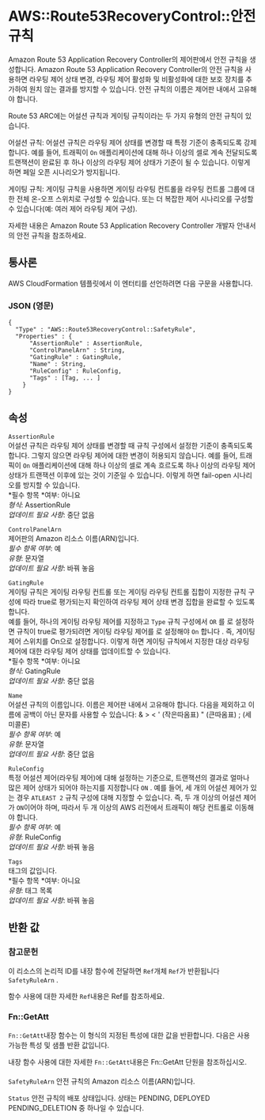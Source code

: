 # AWS::Route53RecoveryControl::안전 규칙

Amazon Route 53 Application Recovery Controller의 제어판에서 안전 규칙을 생성합니다. Amazon Route 53 Application Recovery Controller의 안전 규칙을 사용하면 라우팅 제어 상태 변경, 라우팅 제어 활성화 및 비활성화에 대한 보호 장치를 추가하여 원치 않는 결과를 방지할 수 있습니다. 안전 규칙의 이름은 제어판 내에서 고유해야 합니다.

Route 53 ARC에는 어설션 규칙과 게이팅 규칙이라는 두 가지 유형의 안전 규칙이 있습니다.

어설션 규칙: 어설션 규칙은 라우팅 제어 상태를 변경할 때 특정 기준이 충족되도록 강제합니다. 예를 들어, 트래픽이 `On` 애플리케이션에 대해 하나 이상의 셀로 계속 전달되도록 트랜잭션이 완료된 후 하나 이상의 라우팅 제어 상태가 기준이 될 수 있습니다. 이렇게 하면 페일 오픈 시나리오가 방지됩니다.

게이팅 규칙: 게이팅 규칙을 사용하면 게이팅 라우팅 컨트롤을 라우팅 컨트롤 그룹에 대한 전체 온-오프 스위치로 구성할 수 있습니다. 또는 더 복잡한 제어 시나리오를 구성할 수 있습니다(예: 여러 제어 라우팅 제어 구성).

자세한 내용은 Amazon Route 53 Application Recovery Controller 개발자 안내서의 안전 규칙을 참조하세요.

## 통사론

AWS CloudFormation 템플릿에서 이 엔터티를 선언하려면 다음 구문을 사용합니다.

### JSON (영문)

```
{
  "Type" : "AWS::Route53RecoveryControl::SafetyRule",
  "Properties" : {
      "AssertionRule" : AssertionRule,
      "ControlPanelArn" : String,
      "GatingRule" : GatingRule,
      "Name" : String,
      "RuleConfig" : RuleConfig,
      "Tags" : [Tag, ... ]
    }
}
```

## 속성

`AssertionRule`  
어설션 규칙은 라우팅 제어 상태를 변경할 때 규칙 구성에서 설정한 기준이 충족되도록 합니다. 그렇지 않으면 라우팅 제어에 대한 변경이 허용되지 않습니다. 예를 들어, 트래픽이 `On` 애플리케이션에 대해 하나 이상의 셀로 계속 흐르도록 하나 이상의 라우팅 제어 상태가 트랜잭션 이후에 있는 것이 기준일 수 있습니다. 이렇게 하면 fail-open 시나리오를 방지할 수 있습니다.  
*필수 항목 *여부: 아니요  
_형식_: AssertionRule  
_업데이트 필요 사항_: 중단 없음

`ControlPanelArn`  
제어판의 Amazon 리소스 이름(ARN)입니다.  
_필수 항목 여부_: 예  
_유형_: 문자열  
_업데이트 필요 사항_: 바꿔 놓음

`GatingRule`  
게이팅 규칙은 게이팅 라우팅 컨트롤 또는 게이팅 라우팅 컨트롤 집합이 지정한 규칙 구성에 따라 true로 평가되는지 확인하여 라우팅 제어 상태 변경 집합을 완료할 수 있도록 합니다.  
예를 들어, 하나의 게이팅 라우팅 제어를 지정하고 `Type` 규칙 구성에서 `OR` 를 로 설정하면 규칙이 true로 평가되려면 게이팅 라우팅 제어를 로 설정해야 `On` 합니다 . 즉, 게이팅 제어 스위치를 On으로 설정합니다. 이렇게 하면 게이팅 규칙에서 지정한 대상 라우팅 제어에 대한 라우팅 제어 상태를 업데이트할 수 있습니다.  
*필수 항목 *여부: 아니요  
_형식_: GatingRule  
_업데이트 필요 사항_: 중단 없음

`Name`  
어설션 규칙의 이름입니다. 이름은 제어판 내에서 고유해야 합니다. 다음을 제외하고 이름에 공백이 아닌 문자를 사용할 수 있습니다: & > < ' (작은따옴표) " (큰따옴표) ; (세미콜론)  
_필수 항목 여부_: 예  
_유형_: 문자열  
_업데이트 필요 사항_: 중단 없음

`RuleConfig`  
특정 어설션 제어(라우팅 제어)에 대해 설정하는 기준으로, 트랜잭션의 결과로 얼마나 많은 제어 상태가 되어야 하는지를 지정합니다 `ON` . 예를 들어, 세 개의 어설션 제어가 있는 경우 `ATLEAST 2` 규칙 구성에 대해 지정할 수 있습니다. 즉, 두 개 이상의 어설션 제어 가 `ON`이어야 하며, 따라서 두 개 이상의 AWS 리전에서 트래픽이 해당 컨트롤로 이동해야 합니다.  
_필수 항목 여부_: 예  
_유형_: RuleConfig  
_업데이트 필요 사항_: 바꿔 놓음

`Tags`  
태그의 값입니다.  
*필수 항목 *여부: 아니요  
_유형_: 태그 목록  
_업데이트 필요 사항_: 바꿔 놓음

## 반환 값

### 참고문헌

이 리소스의 논리적 ID를 내장 함수에 전달하면 `Ref`개체 `Ref`가 반환됩니다 `SafetyRuleArn` .

함수 사용에 대한 자세한 `Ref`내용은 Ref를 참조하세요.

### Fn::GetAtt

`Fn::GetAtt`내장 함수는 이 형식의 지정된 특성에 대한 값을 반환합니다. 다음은 사용 가능한 특성 및 샘플 반환 값입니다.

내장 함수 사용에 대한 자세한 `Fn::GetAtt`내용은 Fn::GetAtt 단원을 참조하십시오.

####

`SafetyRuleArn` 안전 규칙의 Amazon 리소스 이름(ARN)입니다.

`Status` 안전 규칙의 배포 상태입니다. 상태는 PENDING, DEPLOYED PENDING_DELETION 중 하나일 수 있습니다.
